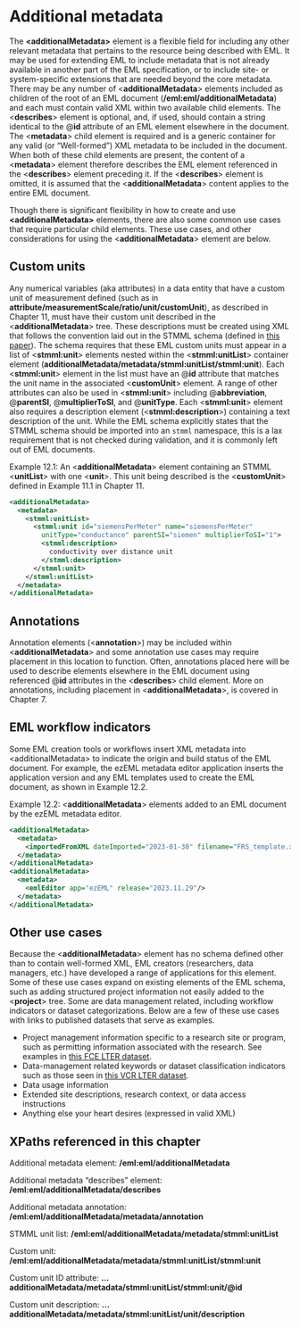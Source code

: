 # Additional metadata {#sec-chapter-12}

The **&lt;additionalMetadata>** element is a flexible field for including any other relevant metadata that pertains to the resource being described with EML. It may be used for extending EML to include metadata that is not already available in another part of the EML specification, or to include site- or system-specific extensions that are needed beyond the core metadata. There may be any number of &lt;**additionalMetadata**> elements included as children of the root of an EML document (**/eml:eml/additionalMetadata**) and each must contain valid XML within two available child elements. The &lt;**describes**> element is optional, and, if used, should contain a string identical to the \@**id** attribute of an EML element elsewhere in the document. The &lt;**metadata**> child element is required and is a generic container for any valid (or “Well-formed”) XML metadata to be included in the document. When both of these child elements are present, the content of a &lt;**metadata**> element therefore describes the EML element referenced in the &lt;**describes**> element preceding it. If the &lt;**describes**> element is omitted, it is assumed that the &lt;**additionalMetadata**> content applies to the entire EML document.

Though there is significant flexibility in how to create and use **&lt;additionalMetadata>** elements, there are also some common use cases that require particular child elements. These use cases, and other considerations for using the &lt;**additionalMetadata**> element are below.


## Custom units

Any numerical variables (aka attributes) in a data entity that have a custom unit of measurement defined (such as in **attribute/measurementScale/ratio/unit/customUnit**), as described in Chapter 11, must have their custom unit described in the &lt;**additionalMetadata**> tree. These descriptions must be created using XML that follows the convention laid out in the STMML schema (defined in [this paper](https://doi.org/10.2481/dsj.1.128)). The schema requires that these EML custom units must appear in a list of &lt;**stmml:unit**> elements nested within the &lt;**stmml:unitList**> container element (**additionalMetadata/metadata/stmml:unitList/stmml:unit**). Each &lt;**stmml:unit**> element in the list must have an \@**id** attribute that matches the unit name in the associated &lt;**customUnit**> element. A range of other attributes can also be used in &lt;**stmml:unit**> including \@**abbreviation**, \@**parentSI**, \@**multiplierToSI**, and \@**unitType**. Each &lt;**stmml:unit**> element also requires a description element (&lt;**stmml:description**>) containing a text description of the unit. While the EML schema explicitly states that the STMML schema should be imported into an `stmml` namespace, this is a lax requirement that is not checked during validation, and it is commonly left out of EML documents.

Example 12.1: An &lt;**additionalMetadata**> element containing an STMML &lt;**unitList**> with one &lt;**unit**>. This unit being described is the &lt;**customUnit**> defined in Example 11.1 in Chapter 11.


```xml
<additionalMetadata>
  <metadata>
    <stmml:unitList>
      <stmml:unit id="siemensPerMeter" name="siemensPerMeter"
        unitType="conductance" parentSI="siemen" multiplierToSI="1">
        <stmml:description>
          conductivity over distance unit
        </stmml:description>
      </stmml:unit>
    </stmml:unitList>
  </metadata>
</additionalMetadata>
```



## Annotations

Annotation elements (&lt;**annotation**>) may be included within &lt;**additionalMetadata**> and some annotation use cases may require placement in this location to function. Often, annotations placed here will be used to describe elements elsewhere in the EML document using referenced \@**id** attributes in the &lt;**describes**> child element. More on annotations, including placement in &lt;**additionalMetadata**>, is covered in Chapter 7.


## EML workflow indicators

Some EML creation tools or workflows insert XML metadata into &lt;additionalMetadata> to indicate the origin and build status of the EML document. For example, the ezEML metadata editor application inserts the application version and any EML templates used to create the EML document, as shown in Example 12.2.

Example 12.2: &lt;**additionalMetadata**> elements added to an EML document by the ezEML metadata editor.


```xml
<additionalMetadata>
  <metadata>
    <importedFromXML dateImported="2023-01-30" filename="FRS_template.xml"/>
  </metadata>
</additionalMetadata>
<additionalMetadata>
  <metadata>
    <emlEditor app="ezEML" release="2023.11.29"/>
  </metadata>
</additionalMetadata>
```



## Other use cases

Because the &lt;**additionalMetadata**> element has no schema defined other than to contain well-formed XML, EML creators (researchers, data managers, etc.) have developed a range of applications for this element. Some of these use cases expand on existing elements of the EML schema, such as adding structured project information not easily added to the &lt;**project**> tree. Some are data management related, including workflow indicators or dataset categorizations. Below are a few of these use cases with links to published datasets that serve as examples.



* Project management information specific to a research site or program, such as permitting information associated with the research. See examples in [this FCE LTER dataset](https://doi.org/10.6073/pasta/5ac956aa74367024e592c201e5f72721).
* Data-management related keywords or dataset classification indicators such as those seen in [this VCR LTER dataset](https://doi.org/10.6073/pasta/a867861ea3a9b5231da0ba339336dbec).
* Data usage information
* Extended site descriptions, research context, or data access instructions
* Anything else your heart desires (expressed in valid XML)


## XPaths referenced in this chapter

Additional metadata element: **/eml:eml/additionalMetadata**

Additional metadata “describes” element: **/eml:eml/additionalMetadata/describes**

Additional metadata annotation: **/eml:eml/additionalMetadata/metadata/annotation**

STMML unit list: **/eml:eml/additionalMetadata/metadata/stmml:unitList**

Custom unit: **/eml:eml/additionalMetadata/metadata/stmml:unitList/stmml:unit**

Custom unit ID attribute: **…additionalMetadata/metadata/stmml:unitList/stmml:unit/\@id**

Custom unit description: **…additionalMetadata/metadata/stmml:unitList/unit/description**
